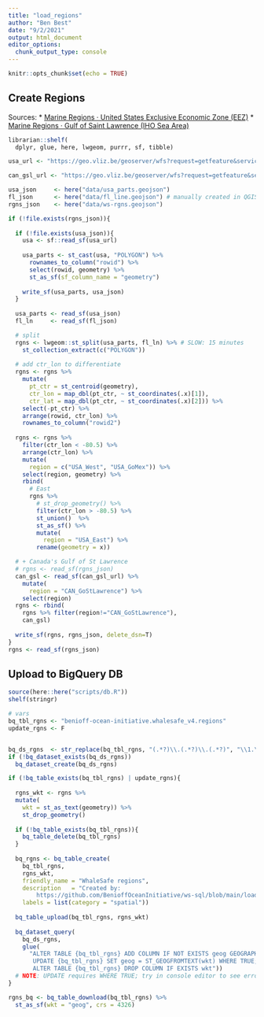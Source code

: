 ```yaml
---
title: "load_regions"
author: "Ben Best"
date: "9/2/2021"
output: html_document
editor_options: 
  chunk_output_type: console
---
```


```r
knitr::opts_chunk$set(echo = TRUE)
```


## Create Regions

Sources:
* [Marine Regions · United States Exclusive Economic Zone (EEZ)](https://www.marineregions.org/gazetteer.php?p=details&id=8456)
* [Marine Regions · Gulf of Saint Lawrence (IHO Sea Area)](https://www.marineregions.org/gazetteer.php?p=details&id=4290)

```r
librarian::shelf(
  dplyr, glue, here, lwgeom, purrr, sf, tibble)

usa_url <- "https://geo.vliz.be/geoserver/wfs?request=getfeature&service=wfs&version=1.1.0&typename=MarineRegions:eez&outputformat=json&filter=%3CPropertyIsEqualTo%3E%3CPropertyName%3Emrgid%3C%2FPropertyName%3E%3CLiteral%3E8456%3C%2FLiteral%3E%3C%2FPropertyIsEqualTo%3E"

can_gsl_url <- "https://geo.vliz.be/geoserver/wfs?request=getfeature&service=wfs&version=1.1.0&typename=MarineRegions:iho&outputformat=json&filter=%3CPropertyIsEqualTo%3E%3CPropertyName%3Eid%3C%2FPropertyName%3E%3CLiteral%3E24%3C%2FLiteral%3E%3C%2FPropertyIsEqualTo%3E"

usa_json     <- here("data/usa_parts.geojson")
fl_json      <- here("data/fl_line.geojson") # manually created in QGIS
rgns_json    <- here("data/ws-rgns.geojson")

if (!file.exists(rgns_json)){
  
  if (!file.exists(usa_json)){
    usa <- sf::read_sf(usa_url)
    
    usa_parts <- st_cast(usa, "POLYGON") %>% 
      rownames_to_column("rowid") %>% 
      select(rowid, geometry) %>% 
      st_as_sf(sf_column_name = "geometry")
    
    write_sf(usa_parts, usa_json)
  }
  
  usa_parts <- read_sf(usa_json)
  fl_ln     <- read_sf(fl_json)

  # split
  rgns <- lwgeom::st_split(usa_parts, fl_ln) %>% # SLOW: 15 minutes
    st_collection_extract(c("POLYGON"))
  
  # add ctr_lon to differentiate
  rgns <- rgns %>% 
    mutate(
      pt_ctr = st_centroid(geometry),
      ctr_lon = map_dbl(pt_ctr, ~ st_coordinates(.x)[1]),
      ctr_lat = map_dbl(pt_ctr, ~ st_coordinates(.x)[2])) %>% 
    select(-pt_ctr) %>% 
    arrange(rowid, ctr_lon) %>% 
    rownames_to_column("rowid2")
  
  rgns <- rgns %>% 
    filter(ctr_lon < -80.5) %>% 
    arrange(ctr_lon) %>% 
    mutate(
      region = c("USA_West", "USA_GoMex")) %>% 
    select(region, geometry) %>% 
    rbind(
      # East
      rgns %>% 
        # st_drop_geometry() %>% 
        filter(ctr_lon > -80.5) %>% 
        st_union()  %>% 
        st_as_sf() %>% 
        mutate(
          region = "USA_East") %>% 
        rename(geometry = x))

  # + Canada's Gulf of St Lawrence
  # rgns <- read_sf(rgns_json)
  can_gsl <- read_sf(can_gsl_url) %>%
    mutate(
      region = "CAN_GoStLawrence") %>% 
    select(region)
  rgns <- rbind(
    rgns %>% filter(region!="CAN_GoStLawrence"),
    can_gsl)
  
  write_sf(rgns, rgns_json, delete_dsn=T)
}
rgns <- read_sf(rgns_json)
```

## Upload to BigQuery DB

```r
source(here::here("scripts/db.R"))
shelf(stringr)

# vars
bq_tbl_rgns <- "benioff-ocean-initiative.whalesafe_v4.regions"
update_rgns <- F


bq_ds_rgns  <- str_replace(bq_tbl_rgns, "(.*?)\\.(.*?)\\.(.*?)", "\\1.\\2")
if (!bq_dataset_exists(bq_ds_rgns))
  bq_dataset_create(bq_ds_rgns)

if (!bq_table_exists(bq_tbl_rgns) | update_rgns){
  
  rgns_wkt <- rgns %>% 
  mutate(
    wkt = st_as_text(geometry)) %>% 
    st_drop_geometry()
  
  if (!bq_table_exists(bq_tbl_rgns)){
    bq_table_delete(bq_tbl_rgns)
  }
    
  bq_rgns <- bq_table_create(
    bq_tbl_rgns,
    rgns_wkt,
    friendly_name = "WhaleSafe regions",
    description   = "Created by:
        https://github.com/BenioffOceanInitiative/ws-sql/blob/main/load_regions.Rmd",
    labels = list(category = "spatial"))
  
  bq_table_upload(bq_tbl_rgns, rgns_wkt)
  
  bq_dataset_query(
    bq_ds_rgns,
    glue(
      "ALTER TABLE {bq_tbl_rgns} ADD COLUMN IF NOT EXISTS geog GEOGRAPHY;
       UPDATE {bq_tbl_rgns} SET geog = ST_GEOGFROMTEXT(wkt) WHERE TRUE;
       ALTER TABLE {bq_tbl_rgns} DROP COLUMN IF EXISTS wkt"))
  # NOTE: UPDATE requires WHERE TRUE; try in console editor to see errors
}

rgns_bq <- bq_table_download(bq_tbl_rgns) %>% 
  st_as_sf(wkt = "geog", crs = 4326)
```


